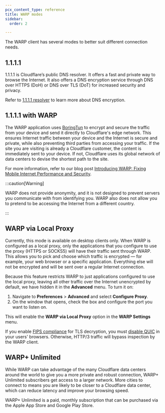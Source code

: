 ```yaml
---
pcx_content_type: reference
title: WARP modes
sidebar:
  order: 2

---
```


The WARP client has several modes to better suit different connection needs.

## 1.1.1.1

1.1.1.1 is Cloudflare’s public DNS resolver. It offers a fast and private way to browse the Internet. It also offers a DNS encryption service through DNS over HTTPS (DoH) or DNS over TLS (DoT) for increased security and privacy.

Refer to [1.1.1.1 resolver](/1.1.1.1/encryption/) to learn more about DNS encryption.

## 1.1.1.1 with WARP

The WARP application uses [BoringTun](https://blog.cloudflare.com/boringtun-userspace-wireguard-rust/) to encrypt and secure the traffic from your device and send it directly to Cloudflare's edge network. This ensures Internet traffic between your device and the Internet is secure and private, while also preventing third parties from accessing your traffic. If the site you are visiting is already a Cloudflare customer, the content is immediately sent to your device. If not, Cloudflare uses its global network of data centers to devise the shortest path to the site.

For more information, refer to our blog post [Introducing WARP: Fixing Mobile Internet Performance and Security](https://blog.cloudflare.com/1111-warp-better-vpn/).

:::caution[Warning]


WARP does not provide anonymity, and it is not designed to prevent servers you communicate with from identifying you. WARP also does not allow you to pretend to be accessing the Internet from a different country.


:::

## WARP via Local Proxy

Currently, this mode is available on desktop clients only. When WARP is configured as a local proxy, only the applications that you configure to use the proxy (HTTPS or SOCKS5) will have their traffic sent through WARP. This allows you to pick and choose which traffic is encrypted — for example, your web browser or a specific application. Everything else will not be encrypted and will be sent over a regular Internet connection.

Because this feature restricts WARP to just applications configured to use the local proxy, leaving all other traffic over the Internet unencrypted by default, we have hidden it in the **Advanced** menu. To turn it on:

1. Navigate to **Preferences** > **Advanced** and select **Configure Proxy**.
2. On the window that opens, check the box and configure the port you want to listen on.

This will enable the **WARP via Local Proxy** option in the **WARP Settings** menu.

If you enable [FIPS compliance](/cloudflare-one/policies/gateway/http-policies/tls-decryption/#fips-compliance) for TLS decryption, you must [disable QUIC](/cloudflare-one/policies/gateway/http-policies/http3/#prevent-inspection-bypass) in your users' browsers. Otherwise, HTTP/3 traffic will bypass inspection by the WARP client.

## WARP+ Unlimited

While WARP can take advantage of the many Cloudflare data centers around the world to give you a more private and robust connection, WARP+ Unlimited subscribers get access to a larger network. More cities to connect to means you are likely to be closer to a Cloudflare data center, which can reduce latency and improve your browsing speed.

WARP+ Unlimited is a paid, monthly subscription that can be purchased via the Apple App Store and Google Play Store.